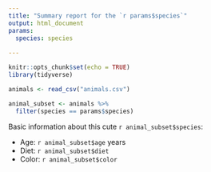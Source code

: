 ```yaml
---
title: "Summary report for the `r params$species`"
output: html_document
params:
  species: species
  
---
```


```r
knitr::opts_chunk$set(echo = TRUE)
library(tidyverse)

animals <- read_csv("animals.csv")
```

```r
animal_subset <- animals %>% 
  filter(species == params$species)
```

Basic information about this cute `r animal_subset$species`: 

- Age: `r animal_subset$age` years
- Diet: `r animal_subset$diet`
- Color: `r animal_subset$color`
